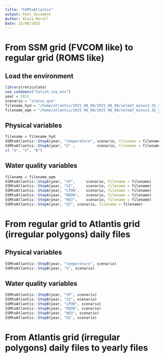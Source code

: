 ```yaml
---
title: "SSMtoAtlantis"
output: html_document
Author: Alaia Morell
Date: 15/08/2025
---
```

# From SSM grid (FVCOM like) to regular grid (ROMS like)
## Load the environment 
```r
library(reticulate)
use_condaenv("Salish_sea_env") 
year = 2011
scenario = "status_quo"
filename_hyd = "/home/atlantis/2025_08_08/2025_08_08/velmaT_minus3.35_yr2011_hyd_time_avg_crop.nc"
filename_wqm = "/home/atlantis/2025_08_08/2025_08_08/velmaT_minus3.35_yr2011_wqm_time_avg_crop.nc"

```

## Physical variables
```r

filename = filename_hyd
SSMtoAtlantis::StepA(year, "temperature", scenario, filename = filename)
SSMtoAtlantis::StepA(year, "U" ,          scenario, filename = filename)
c( "U", "V", "W")


```
## Water quality variables

```r
filename = filename_wqm
SSMtoAtlantis::StepA(year, "SP",     scenario, filename = filename)
SSMtoAtlantis::StepA(year, "SZ",     scenario, filename = filename)
SSMtoAtlantis::StepA(year, "LPON",   scenario, filename = filename)
SSMtoAtlantis::StepA(year, "RDON",   scenario, filename = filename)
SSMtoAtlantis::StepA(year, "NO3",    scenario, filename = filename)
SSMtoAtlantis::StepA(year, "O2", scenario, filename = filename)
```

# From regular grid to Atlantis grid (irregular polygons) daily files

## Physical variables

```r
SSMtoAtlantis::StepB(year, "temperature", scenario)
SSMtoAtlantis::StepB(year, "U", scenario)
```

## Water quality variables

```r
SSMtoAtlantis::StepB(year, "SP", scenario)
SSMtoAtlantis::StepB(year, "SZ", scenario)
SSMtoAtlantis::StepB(year, "LPON", scenario)
SSMtoAtlantis::StepB(year, "RDON", scenario)
SSMtoAtlantis::StepB(year, "NO3", scenario)
SSMtoAtlantis::StepB(year, "O2", scenario)
```

# From Atlantis grid (irregular polygons) daily files to yearly files



